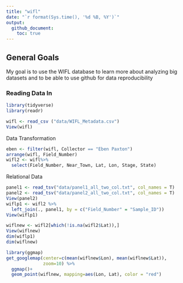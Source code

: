 ```yaml
---
title: "wifl"
date: "`r format(Sys.time(), '%d %B, %Y')`"
output: 
  github_document:
    toc: true
---
```


## General Goals
My goal is to use the WIFL database to learn more about analyzing big datasets and to be able to use github for data reproducibility 

### Reading Data In

```r
library(tidyverse)
library(readr)

wifl <- read_csv ("data/WIFL_Metadata.csv")
View(wifl)
```
Data Transformation
```r
eben <- filter(wifl, Collector == "Eben Paxton")
arrange(wifl, Field_Number)
wifl2 <- wifl%>%
  select(Field_Number, Near_Town, Lat, Lon, Stage, State)
```

Relational Data
```r
panel1 <- read_tsv("data/panel1_all_two_col.txt", col_names = T)
panel2 <- read_tsv("data/panel2_all_two_col.txt", col_names = T)
View(panel2)
wiflp1 <- wifl2 %>%
  left_join(., panel1, by = c("Field_Number" = "Sample_ID"))
View(wiflp1)

wiflnew <- wifl2[which(!is.na(wifl2$Lat)),]
View(wiflnew)
dim(wiflp1)
dim(wiflnew)

```

```r
library(ggmap)
get_googlemap(center=c(mean(wiflnew$Lon), mean(wiflnew$Lat)), 
              zoom=10) %>%
  ggmap()+
  geom_point(wiflnew, mapping=aes(Lon, Lat), color = "red")
```

